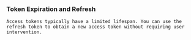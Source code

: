 ### Token Expiration and Refresh
    
    Access tokens typically have a limited lifespan. You can use the refresh token to obtain a new access token without requiring user intervention.
    
